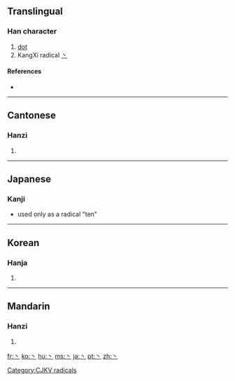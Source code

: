 ==Translingual==
{{stroke order|type=animate}}

===Han character===
{{Han char|rn=3|rad=丶|as=00|sn=1|four=|canj=戈 (I), X戈 (XI)}}

# [[dot]]
# KangXi radical [[Index:Chinese radical/丶|丶]]

====References====
* {{Han ref|kx=0080.120|dkj=00091|dj=0162.140|hdz=10042.080|uh=4E36|ud=20022}}

----

==Cantonese==

===Hanzi===
{{yue-hanzi|jyut=|y=[[jyu2]]}}

# {{defn|Cantonese}}

----

==Japanese==

===Kanji===
* used only as a radical "ten"

----

==Korean==

===Hanja===
{{ko-hanja|hangeul=주|rv=ju|mr=chu}}

# {{defn|Korean}}

[[Category:CJKV radicals]]

----

==Mandarin==

===Hanzi===
{{cmn-hanzi|pin=[[zhǔ]] ([[zhu3]])|wg=[[chu3|chu<sup>3</sup>]]}}

# {{defn|Mandarin}}

[[fr:丶]]
[[ko:丶]]
[[hu:丶]]
[[ms:丶]]
[[ja:丶]]
[[pt:丶]]
[[zh:丶]]